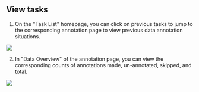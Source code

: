 
## View tasks

1. On the "Task List" homepage, you can click on previous tasks to jump to the corresponding annotation page to view previous data annotation situations. 

<img src={tasks} />

2. In "Data Overview" of the annotation page, you can view the corresponding counts of annotations made, un-annotated, skipped, and total. 

<img src={task} />
